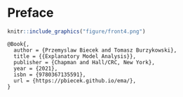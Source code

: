 # Preface {-}

```r
knitr::include_graphics("figure/front4.png")
```

```
@Book{,
  author = {Przemyslaw Biecek and Tomasz Burzykowski},
  title = {{Explanatory Model Analysis}},
  publisher = {Chapman and Hall/CRC, New York},
  year = {2021},
  isbn = {9780367135591},
  url = {https://pbiecek.github.io/ema/},
}
```

